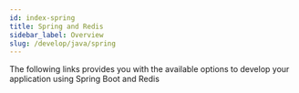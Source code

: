 ```yaml
---
id: index-spring
title: Spring and Redis 
sidebar_label: Overview
slug: /develop/java/spring
---
```





The following links provides you with the available options to develop your application using Spring Boot and Redis

<div class="row">

 <div class="col">
     <RedisCard
        title="Getting Started"
        description="Spring and Redis"
        page="/develop/java/redis-and-spring-course"
        />
 </div>

  <div class="col">
     <RedisCard
        title="Up and Running"
        description="Configuration of Spring Boot application"
        page="/develop/java/redis-and-spring-course/lesson_1"
        />
  </div>
  
  <div class="col">
     <RedisCard
        title="Spring Data Redis"
        description="Configuration of Spring Boot application"
        page="/develop/java/redis-and-spring-course/lesson_2"
        />
  </div>
</div>

<div class="row">

  <div class="col">
     <RedisCard
        title="Object Mapping & Redis Repositories"
        description="Access different operation bundles to read and write data to Redis from a Spring REST controller"
        page="/develop/java/redis-and-spring-course/lesson_3"
        />
  </div>

  <div class="col">
     <RedisCard
        title="User/Roles & Secondary Indexes"
        description="Creating the user-role domain, load and transform JSON data, and begin crafting the Redi2Read API"
        page="/develop/java/redis-and-spring-course/lesson_4"
        />
  </div>
  
  <div class="col">
     <RedisCard
        title="Books, Categories & The Catalog"
        description="Create the Book-Category-Book-Ratings domain, load and transform JSON data, and implement the Books API"
        page="/develop/java/redis-and-spring-course/lesson_5"
        />
  </div>
</div>

<div class="row">

  <div class="col">
     <RedisCard
        title="Domain Models with RedisJSON"
        description="Add a JSON-backed domain model to Redi2Read using the RedisJSON Redis module."
        page="/develop/java/redis-and-spring-course/lesson_6"
        />
  </div>


  <div class="col">
     <RedisCard
        title="Search with RediSearch"
        description="Bridge the querying gap between SQL and NoSQL systems"
        page="/develop/java/redis-and-spring-course/lesson_7"
        />
  </div>
  
  <div class="col">
     <RedisCard
        title="Recommendations with RedisGraph"
        description="Build a simple but powerful graph-based recommendation engine in the Redi2Read application"
        page="/develop/java/redis-and-spring-course/lesson_8"
        />
  </div>
</div>

<div class="row">

  <div class="col">
     <RedisCard
        title="Caching REST Services with Redis"
        description="Learn how easy it is to use Redis as a cache in your Spring applications"
        page="/develop/java/redis-and-spring-course/lesson_9"
        />
  </div>

</div>




